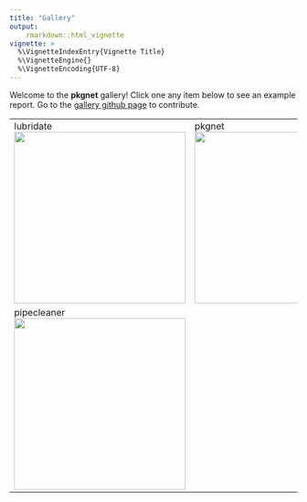 ```yaml
---
title: "Gallery"
output: 
    rmarkdown::html_vignette
vignette: >
  %\VignetteIndexEntry{Vignette Title}
  %\VignetteEngine{}
  %\VignetteEncoding{UTF-8}
---
```


Welcome to the **pkgnet** gallery!   Click one any item below to see an example report.  Go to the [gallery github page](https://github.com/UptakeOpenSource/pkgnet-gallery) to contribute. 

<!--html_preserve-->
<table>
	<tr valign="top">
		<td width="33%">lubridate<br>
			<a href="https://uptakeopensource.github.io/pkgnet-gallery/exhibits/lubridate/lubridate.html">
				<img width="300" src="https://uptakeopensource.github.io/pkgnet-gallery/exhibits/lubridate/lubridate.png">
			</a>
		</td>
		<td width="33%">pkgnet<br><a href="https://uptakeopensource.github.io/pkgnet-gallery/exhibits/pkgnet/pkgnet.html"><img width="300" src="https://uptakeopensource.github.io/pkgnet-gallery/exhibits/pkgnet/pkgnet.png"></a></td>
		<td width="33%">updraft<br><a href="https://uptakeopensource.github.io/pkgnet-gallery/exhibits/updraft/updraft.html"><img width="300" src="https://uptakeopensource.github.io/pkgnet-gallery/exhibits/updraft/updraft.png"></a></td>
	</tr>
	<tr>
	    <td width="33%">pipecleaner<br>
	<a href="https://uptakeopensource.github.io/pkgnet-gallery/exhibits/pipecleaner/pipecleaner.html">
		<img width="300" src="https://uptakeopensource.github.io/pkgnet-gallery/exhibits/pipecleaner/pipecleaner.png">
	</a>
	</tr>
</td>
</table>
<!--/html_preserve-->

